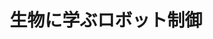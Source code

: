 ﻿---
title: "生物に学ぶロボット制御"
category: "工学院"
vol: "86"
interviewee: "倉林 大輔"
url: ""
tags: []
pdf: "86-4-kurabayashi.pdf"
career: ""
preface: "倉林では、新しく問題が発生した時でも自分で考え解決できるような賢いロボットの制御について、生き物に学ぶという手法で研究を進めている。まず、粘菌をモデルにした群れで動くロボットを紹介する。次に、カイコガの脳をロボットに接続することで、カイコガの匂い源を探るシステムを解明する研究について紹介する。"
---

